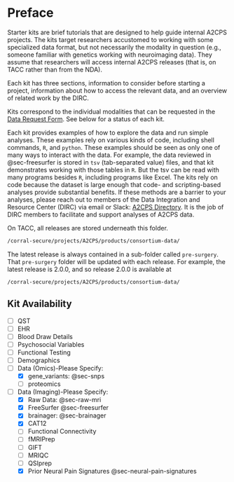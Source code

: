 # Preface {#sec-preface .unnumbered}

Starter kits are brief tutorials that are designed to help guide internal A2CPS projects. The kits target researchers accustomed to working with some specialized data format, but not necessarily the modality in question (e.g., someone familiar with genetics working with neuroimaging data). They assume that researchers will access internal A2CPS releases (that is, on TACC rather than from the NDA). 

Each kit has three sections, information to consider before starting a project, information about how to access the relevant data, and an overview of related work by the DIRC. 

Kits correspond to the individual modalities that can be requested in the [Data Request Form](https://a2cps.atlassian.net/wiki/spaces/WG/pages/5080456/Data+Sharing+Committee+Proposal+Meetings+Forms?preview=/5080456/5106943/Data%20Request%20Form_2023.pdf). See below for a status of each kit.

Each kit provides examples of how to explore the data and run simple analyses. These examples rely on various kinds of code, including shell commands, `R`, and `python`. These examples should be seen as only one of many ways to interact with the data. For example, the data reviewed in @sec-freesurfer is stored in `tsv` (tab-separated value) files, and that kit demonstrates working with those tables in `R`. But the tsv can be read with many programs besides `R`, including programs like Excel. The kits rely on code because the dataset is large enough that code- and scripting-based analyses provide substantial benefits. If these methods are a barrier to your analyses, please reach out to members of the Data Integration and Resource Center (DIRC) via email or Slack: [A2CPS Directory](https://a2cps.org/directory/). It is the job of DIRC members to facilitate and support analyses of A2CPS data.

On TACC, all releases are stored underneath this folder. 

```bash
/corral-secure/projects/A2CPS/products/consortium-data/
```

The latest release is always contained in a sub-folder called `pre-surgery`. That `pre-surgery` folder will be updated with each release. For example, the latest release is 2.0.0, and so release 2.0.0 is available at

```bash
/corral-secure/projects/A2CPS/products/consortium-data/
```

## Kit Availability

- [ ] QST
- [ ] EHR
- [ ] Blood Draw Details
- [ ] Psychosocial Variables
- [ ] Functional Testing
- [ ] Demographics
- [ ] Data (Omics)-Please Specify:
  - [x] gene_variants: @sec-snps
  - [ ] proteomics
- [ ] Data (Imaging)-Please Specify:
  - [x] Raw Data: @sec-raw-mri
  - [x] FreeSurfer @sec-freesurfer
  - [x] brainager: @sec-brainager
  - [x] CAT12
  - [ ] Functional Connectivity
  - [ ] fMRIPrep
  - [ ] GIFT
  - [ ] MRIQC
  - [ ] QSIprep
  - [x] Prior Neural Pain Signatures @sec-neural-pain-signatures
  